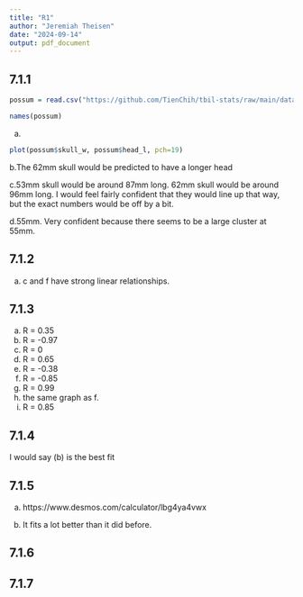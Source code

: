 ```yaml
---
title: "R1"
author: "Jeremiah Theisen"
date: "2024-09-14"
output: pdf_document
---
```


## 7.1.1
```r
possum = read.csv("https://github.com/TienChih/tbil-stats/raw/main/data/possum.csv")

names(possum)
``` 

a.
```r
plot(possum$skull_w, possum$head_l, pch=19)
```
b.The 62mm skull would be predicted to have a longer head 

c.53mm skull would be around 87mm long. 62mm skull would be around 96mm long. I would feel fairly confident that they would line up that way, but the exact numbers would be off by a bit.  

d.55mm. Very confident because there seems to be a large cluster at 55mm. 

## 7.1.2 
a. c and f have strong linear relationships. 

## 7.1.3
a. R = 0.35
b. R = -0.97
c. R = 0 
d. R = 0.65
e. R = -0.38
f. R = -0.85
g. R = 0.99
h. the same graph as f. 
i. R = 0.85

## 7.1.4
I would say (b) is the best fit 

## 7.1.5 
a. 
https://www.desmos.com/calculator/lbg4ya4vwx

b. It fits a lot better than it did before. 

## 7.1.6 

## 7.1.7

